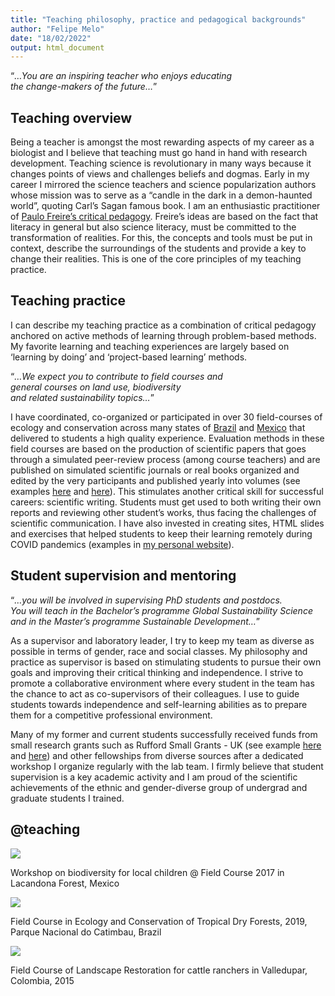 ```yaml
---
title: "Teaching philosophy, practice and pedagogical backgrounds"
author: "Felipe Melo"
date: "18/02/2022"
output: html_document
---
```


"_...You are an inspiring teacher who enjoys educating <br>
the change-makers of the future..._"


## **Teaching overview**

Being a teacher is amongst the most rewarding aspects of my career as a biologist and I believe that teaching  must go hand in hand with research development. Teaching science is revolutionary in many ways because it changes points of views and challenges beliefs and dogmas. Early in my career I mirrored the science teachers and science popularization authors whose mission was to serve as a “candle in the dark in a demon-haunted world”, quoting Carl’s Sagan famous book. 
I am an enthusiastic practitioner of [Paulo Freire’s critical pedagogy](https://en.wikipedia.org/wiki/Paulo_Freire). Freire’s ideas are based on the fact that literacy in general but also science literacy, must be committed to the transformation of realities. For this, the concepts and tools must be put in context, describe the surroundings of the students and provide a key to change their realities. This is one of the core principles of my teaching practice. 

## **Teaching practice**

I can describe my teaching practice as a combination of critical pedagogy anchored on active methods of learning through problem-based methods. My favorite learning and teaching experiences are largely based on ‘learning by doing’ and ‘project-based learning’ methods. 

"_...We expect you to contribute to field courses and <br>
general courses on land use, biodiversity <br>
and related sustainability topics..._"

I have coordinated, co-organized or participated in over 30 field-courses of ecology and conservation across many states of [Brazil](https://sites.google.com/site/cursocaatinga/home?authuser=1) and [Mexico](http://www.iies.unam.mx/laboratorios/ecologia-paisajes-fragmentados/cursos/) that delivered to students a high quality experience. Evaluation methods in these field courses are based on the production of scientific papers that goes through a simulated peer-review process (among course teachers) and are published on simulated scientific journals or real books organized and edited by the very participants and published yearly into volumes (see examples [here](http://www.iies.unam.mx/laboratorios/ecologia-paisajes-fragmentados/wp-content/uploads/2020/02/TheMexicanNaturalist_vol10.pdf) and [here](https://docs.wixstatic.com/ugd/4c522e_abadfd1f06cf424e84f0e685a11d616b.pdf)). This stimulates another critical skill for successful careers: scientific writing. Students must get used to both writing their own reports and reviewing other student's works, thus facing the challenges of scientific communication. I have also invested in creating sites, HTML slides and exercises that helped students to keep their learning remotely during COVID pandemics (examples in [my personal website](https://ecoaplic.org/en/courses/)). 

## **Student supervision and mentoring**

"_...you will be involved in supervising PhD students and postdocs. <br> 
You will teach in the Bachelor's programme Global Sustainability Science <br>
and in the Master's programme Sustainable Development..._"

As a supervisor and laboratory leader, I try to keep my team as diverse as possible in terms of gender, race and social classes. My philosophy and practice as supervisor is based on stimulating students to pursue their own goals and improving their critical thinking and independence. I strive to promote a collaborative environment where every student in the team has the chance to act as co-supervisors of their colleagues. I use to guide students towards independence and self-learning abilities as to prepare them for a competitive professional environment. 

Many of my former and current students successfully received funds from small research grants such as Rufford Small Grants - UK (see example [here](https://www.rufford.org/projects/pedro-henrique-albuquerque-sena/assessing-the-effects-of-disturbance-on-the-biodiversity-ecosystem-services-bes-relationship-in-socioecological-systems/) and [here](https://www.rufford.org/projects/maria-joana-da-silva-specht/burning-for-sustainability-determinants-of-firewood-consumption-in-a-hyper-fragmented-landscape-of-tropical-forest-in-north-eastern-brazil/)) and other fellowships from diverse sources after a dedicated workshop I organize regularly with the lab team. I firmly believe that student supervision is a key academic activity and I am proud of the scientific achievements of the ethnic and gender-diverse group of undergrad and graduate students I trained. 

## @teaching

<img src=https://ecoaplic.org/en/home/gallery/gallery/Curso%20chajul%20%2870%29.jpg>

Workshop on biodiversity for local children @ Field Course 2017 in Lacandona Forest, Mexico


<img src=cc.jpg>

Field Course in Ecology and Conservation of Tropical Dry Forests, 2019, Parque Nacional do Catimbau, Brazil

<img src=images/colombia.png>

Field Course of Landscape Restoration for cattle ranchers in Valledupar, Colombia, 2015


